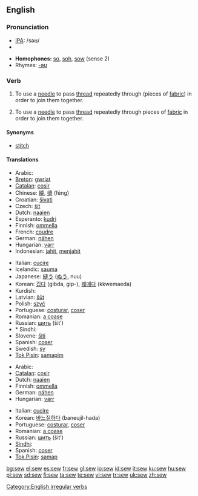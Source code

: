 ==English==

===Pronunciation===
* [[w:IPA|IPA]]: /səʊ/
* {{audio|en-us-sew.ogg|Audio (US)}}

* '''Homophones:''' [[so]], [[soh]], [[sow]] (sense 2)
* Rhymes: [[Rhymes:English:-əʊ|-əʊ]]

===Verb===
{{en-verb|sews|sewing|sewed|'''[[sewn]]''' ''or'' '''[[sewed]]'''}}

# {{transitive}} To use a [[needle]] to pass [[thread]] repeatedly through (pieces of [[fabric]]) in order to join them together.
# {{intransitive}} To use a [[needle]] to pass [[thread]] repeatedly through pieces of [[fabric]] in order to join them together.

====Synonyms====
* [[stitch]]

====Translations====
{{trans-top|(transitive) use a needle}}
* Arabic: {{ARchar|[[خيط]]}} {{IPAchar|(χéyyaʈa)}}
* [[Breton]]: [[gwriat]]
* [[Catalan]]: [[cosir]]
* Chinese: [[縫]], [[缝]] (féng)
* Croatian: [[šivati]]
* Czech: [[šít]]
* Dutch: [[naaien]]
* Esperanto: [[kudri]]
* Finnish: [[ommella]]
* French: [[coudre]]
* German: [[nähen]]
* Hungarian: [[varr]]
* Indonesian: [[jahit]], [[jahit|menjahit]]
{{trans-mid}}
* Italian: [[cucire]]
* Icelandic: [[sauma]]
* Japanese: [[縫う]] ([[ぬう]], nuu)
* Korean: [[깁다]] (gibda, gip-), [[꿰매다]] (kkwemaeda)
* Kurdish: {{KUchar|[[دوورین]]}}
* Latvian: [[šūt]]
* Polish: [[szyć]]
* Portuguese: [[costurar]], [[coser]]
* Romanian: [[a coase]]
* Russian: [[шить]] (šit’)
* * Sindhi: {{SDchar|[[سِبَڻُ]]}}
* Slovene: [[šiti]]
* Spanish: [[coser]]
* Swedish: [[sy]]
* [[Tok Pisin]]: [[samapim]]
{{trans-bottom}}

{{trans-top|(intransitive) use a needle}}
* Arabic: {{ARchar|[[خاط]]}} {{IPAchar|(χāʈa)}}
* [[Catalan]]: [[cosir]]
* Dutch: [[naaien]]
* Finnish: [[ommella]]
* German: [[nähen]]
* Hungarian: [[varr]]
{{trans-mid}}
* Italian: [[cucire]]
* Korean: [[바느질하다]] (baneujil-hada)
* Portuguese: [[costurar]], [[coser]]
* Romanian: [[a coase]]
* Russian: [[шить]] (šit’)
* [[Sindhi]]: {{SDchar|[[سِبَڻُ]]}}
* Spanish: [[coser]]
* [[Tok Pisin]]: [[samap]]
{{trans-bottom}}

[[Category:English irregular verbs]]

[[bg:sew]]
[[el:sew]]
[[es:sew]]
[[fr:sew]]
[[gl:sew]]
[[io:sew]]
[[id:sew]]
[[it:sew]]
[[ku:sew]]
[[hu:sew]]
[[pl:sew]]
[[sd:sew]]
[[fi:sew]]
[[ta:sew]]
[[te:sew]]
[[vi:sew]]
[[tr:sew]]
[[uk:sew]]
[[zh:sew]]
